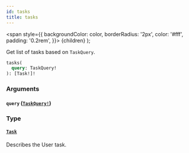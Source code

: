 ```yaml
---
id: tasks
title: tasks
---
```


<span
style={{
      backgroundColor: color,
      borderRadius: '2px',
      color: '#fff',
      padding: '0.2rem',
    }}>
{children}
</span>
);

Get list of tasks based on `TaskQuery`.

```graphql
tasks(
  query: TaskQuery!
): [Task!]!

```

### Arguments

#### `query` ([`TaskQuery!`](/docs/apis-clients/tasklist-api/inputs/task-query))

### Type

#### [`Task`](/docs/apis-clients/tasklist-api/objects/task)

Describes the User task.
